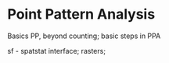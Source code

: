 # Point Pattern Analysis

Basics PP, beyond counting; basic steps in PPA

sf - spatstat interface; rasters;

[comment]: spatstat to sf in sf, where are sf to spatstat methods?
